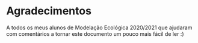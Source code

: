 # Agradecimentos

A todos os meus alunos de Modelação Ecológica 2020/2021 que ajudaram com comentários a tornar este documento um pouco mais fácil de ler :)